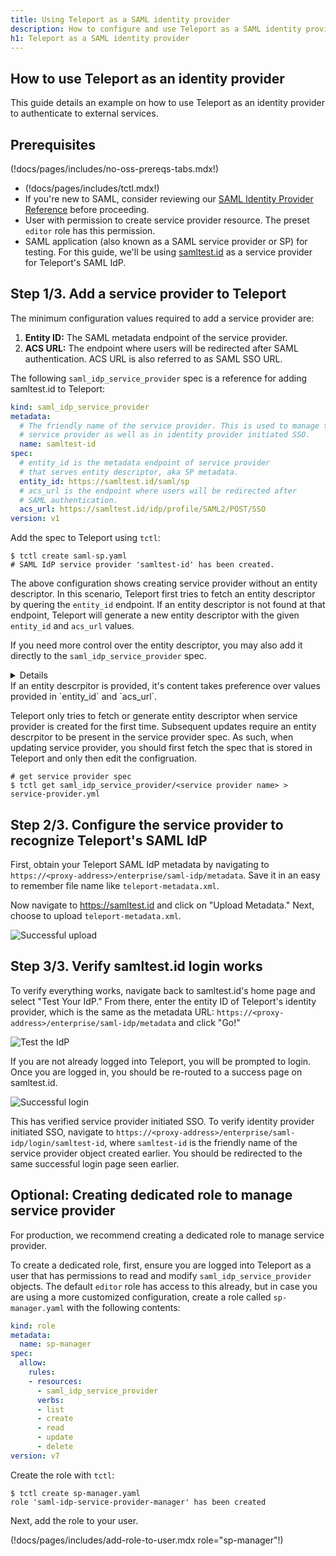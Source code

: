 ```yaml
---
title: Using Teleport as a SAML identity provider
description: How to configure and use Teleport as a SAML identity provider.
h1: Teleport as a SAML identity provider
---
```


## How to use Teleport as an identity provider

This guide details an example on how to use Teleport as an identity provider to
authenticate to external services.

## Prerequisites

(!docs/pages/includes/no-oss-prereqs-tabs.mdx!)

- (!docs/pages/includes/tctl.mdx!)
- If you're new to SAML, consider reviewing our [SAML Identity Provider
  Reference](./saml-reference.mdx) before proceeding.
- User with permission to create service provider resource. The preset `editor` role has this permission.
- SAML application (also known as a SAML service provider or SP) for testing. For this guide, we'll be using
[samltest.id](https://samltest.id/) as a service provider for Teleport's SAML IdP.

## Step 1/3. Add a service provider to Teleport

The minimum configuration values required to add a service provider are:
1. **Entity ID:** The SAML metadata endpoint of the service provider.
2. **ACS URL:** The endpoint where users will be redirected after SAML authentication. ACS URL
is also referred to as SAML SSO URL.

The following `saml_idp_service_provider` spec is a reference for adding samltest.id to Teleport:
```yaml
kind: saml_idp_service_provider
metadata:
  # The friendly name of the service provider. This is used to manage the
  # service provider as well as in identity provider initiated SSO.
  name: samltest-id
spec:
  # entity_id is the metadata endpoint of service provider
  # that serves entity descriptor, aka SP metadata.
  entity_id: https://samltest.id/saml/sp
  # acs_url is the endpoint where users will be redirected after
  # SAML authentication.
  acs_url: https://samltest.id/idp/profile/SAML2/POST/SSO
version: v1
```

Add the spec to Teleport using `tctl`:

```code
$ tctl create saml-sp.yaml
# SAML IdP service provider 'samltest-id' has been created.
```

The above configuration shows creating service provider without an entity descriptor.
In this scenario, Teleport first tries to fetch an entity descriptor by quering the `entity_id` endpoint.
If an entity descriptor is not found at that endpoint, Teleport will generate
a new entity descriptor with the given `entity_id` and `acs_url` values.

If you need more control over the entity descriptor, you may also add it directly
to the `saml_idp_service_provider` spec.

<Details title="(Optional) Manually add entity descriptor" closed>

First download the service provider metadata from samltest.id as `saml-sp.xml`:

```code
$ curl -o saml-sp.xml https://samltest.id/saml/sp
```

Using the template below, create a file called `saml-sp.yaml`. Assign the
metadata you just downloaded to the `entity_descriptor` field in the
`saml_idp_service_provider` object:

```yaml
kind: saml_idp_service_provider
metadata:
  # The friendly name of the service provider. This is used to manage the
  # service provider as well as in identity provider initiated SSO.
  name: samltest-id
spec:
  # The entity_descriptor is the service provider XML.
  entity_descriptor: |
    <md:EntityDescriptor xmlns:md="urn:oasis:names:tc:SAML:2.0:metadata"...
version: v1
```

Add this to Teleport using `tctl`:

```code
$ tctl create saml-sp.yaml
# SAML IdP service provider 'samltest-id' has been created.
```
</Details>

<Admonition type="important">
If an entity descrpitor is provided, it's content takes preference over values provided in `entity_id` and `acs_url`.

Teleport only tries to fetch or generate entity descriptor when service provider is created for the first time.
Subsequent updates require an entity descrpitor to be present in the service provider spec. As such, when updating
service provider, you should first fetch the spec that is stored in Teleport and only then edit the configruation.
```code
# get service provider spec
$ tctl get saml_idp_service_provider/<service provider name> > service-provider.yml
```
</Admonition>

## Step 2/3. Configure the service provider to recognize Teleport's SAML IdP

First, obtain your Teleport SAML IdP metadata by navigating to `https://<proxy-address>/enterprise/saml-idp/metadata`.
Save it in an easy to remember file name like `teleport-metadata.xml`.

Now navigate to https://samltest.id and click on "Upload Metadata." Next, choose to upload
`teleport-metadata.xml`.

![Successful upload](../../../img/access-controls/saml-idp/samltestid-0-successful-upload.png)

## Step 3/3. Verify samltest.id login works

To verify everything works, navigate back to samltest.id's home page and select
"Test Your IdP." From there, enter the entity ID of Teleport's identity provider,
which is the same as the metadata URL: `https://<proxy-address>/enterprise/saml-idp/metadata`
and click "Go!"

![Test the IdP](../../../img/access-controls/saml-idp/samltestid-1-test-idp.png)

If you are not already logged into Teleport, you will be prompted to login. Once you
are logged in, you should be re-routed to a success page on samltest.id.

![Successful login](../../../img/access-controls/saml-idp/samltestid-2-successful-login.png)

This has verified service provider initiated SSO. To verify identity provider initiated
SSO, navigate to `https://<proxy-address>/enterprise/saml-idp/login/samltest-id`,
where `samltest-id` is the friendly name of the service provider object created earlier.
You should be redirected to the same successful login page seen earlier.


## Optional: Creating dedicated role to manage service provider

For production, we recommend creating a dedicated role to manage service provider.

To create a dedicated role, first, ensure you are logged into Teleport as a user that has
permissions to read and modify `saml_idp_service_provider` objects. The default `editor` role
has access to this already, but in case you are using a more customized configuration,
create a role called `sp-manager.yaml` with the following contents:

```yaml
kind: role
metadata:
  name: sp-manager
spec:
  allow:
    rules:
    - resources:
      - saml_idp_service_provider
      verbs:
      - list
      - create
      - read
      - update
      - delete
version: v7
```

Create the role with `tctl`:

```code
$ tctl create sp-manager.yaml
role 'saml-idp-service-provider-manager' has been created
```

Next, add the role to your user.

(!docs/pages/includes/add-role-to-user.mdx role="sp-manager"!)
